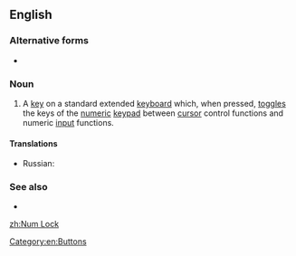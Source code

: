 {{also|num lock}}
==English==

===Alternative forms===
* {{l|en|num lock}}

===Noun===
{{en-noun|head=[[num|Num]] [[lock|Lock]]}}

# {{lb|en|computing}} A [[key]] on a standard extended [[keyboard]] which, when pressed, [[toggle]]s the keys of the [[numeric]] [[keypad]] between [[cursor]] control functions and numeric [[input]] functions.

====Translations====
{{trans-top|a key, which toggles the keys of the numeric keypad}}
* Russian: {{t|ru|намло́к|m}}
{{trans-mid}}
{{trans-bottom}}

===See also===
* {{list:computer keys/en}}

[[Category:en:Buttons]]

[[zh:Num Lock]]